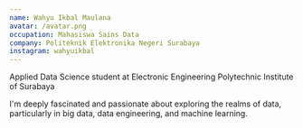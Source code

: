 ```yaml
---
name: Wahyu Ikbal Maulana
avatar: /avatar.png
occupation: Mahasiswa Sains Data
company: Politeknik Elektronika Negeri Surabaya
instagram: wahyuikbal
---
```


Applied Data Science student at Electronic Engineering Polytechnic Institute of Surabaya

I'm deeply fascinated and passionate about exploring the realms of data, particularly in big data, data engineering, and machine learning.